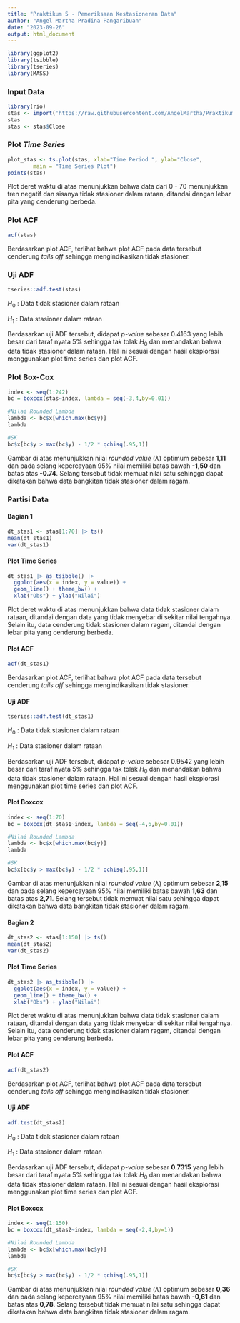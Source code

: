 ```yaml
---
title: "Praktikum 5 - Pemeriksaan Kestasioneran Data"
author: "Angel Martha Pradina Pangaribuan"
date: "2023-09-26"
output: html_document
---
```


```r
library(ggplot2)
library(tsibble)
library(tseries)
library(MASS)
```

### Input Data
```r
library(rio)
stas <- import('https://raw.githubusercontent.com/AngelMartha/PraktikumMPDW/main/P1/GOTO.JK.csv')
stas
stas <- stas$Close

```


### Plot *Time Series*

```r
plot_stas <- ts.plot(stas, xlab="Time Period ", ylab="Close", 
        main = "Time Series Plot")
points(stas)
```

Plot deret waktu di atas menunjukkan bahwa data dari 0 - 70 menunjukkan tren negatif dan sisanya tidak stasioner dalam rataan, ditandai dengan lebar pita yang cenderung berbeda.

### Plot ACF

```r
acf(stas)
```

Berdasarkan plot ACF, terlihat bahwa plot ACF pada data tersebut cenderung *tails off* sehingga mengindikasikan tidak stasioner. 

### Uji ADF

```r
tseries::adf.test(stas)
```

$H_0$ : Data tidak stasioner dalam rataan

$H_1$ : Data stasioner dalam rataan

Berdasarkan uji ADF tersebut, didapat *p-value* sebesar 0.4163 yang lebih besar dari taraf nyata 5% sehingga tak tolak $H_0$ dan menandakan bahwa data tidak stasioner dalam rataan. Hal ini sesuai dengan hasil eksplorasi menggunakan plot time series dan plot ACF.

### Plot Box-Cox

```r
index <- seq(1:242)
bc = boxcox(stas~index, lambda = seq(-3,4,by=0.01))
```


```r
#Nilai Rounded Lambda
lambda <- bc$x[which.max(bc$y)]
lambda
```


```r
#SK
bc$x[bc$y > max(bc$y) - 1/2 * qchisq(.95,1)]
```

Gambar di atas menunjukkan nilai *rounded value* ($\lambda$) optimum sebesar **1,11** dan pada selang kepercayaan 95% nilai memiliki batas bawah **-1,50** dan batas atas **-0.74**. Selang tersebut tidak memuat nilai satu sehingga dapat dikatakan bahwa data bangkitan tidak stasioner dalam ragam.

### Partisi Data

#### Bagian 1

```r
dt_stas1 <- stas[1:70] |> ts()
mean(dt_stas1)
var(dt_stas1)
```

#### Plot Time Series

```r
dt_stas1 |> as_tsibble() |> 
  ggplot(aes(x = index, y = value)) +
  geom_line() + theme_bw() +
  xlab("Obs") + ylab("Nilai")
```

Plot deret waktu di atas menunjukkan bahwa data tidak stasioner dalam rataan, ditandai dengan data yang tidak menyebar di sekitar nilai tengahnya. Selain itu, data cenderung tidak stasioner dalam ragam, ditandai dengan lebar pita yang cenderung berbeda.

#### Plot ACF

```r
acf(dt_stas1)
```

Berdasarkan plot ACF, terlihat bahwa plot ACF pada data tersebut cenderung *tails off* sehingga mengindikasikan tidak stasioner.

#### Uji ADF

```r
tseries::adf.test(dt_stas1)
```

$H_0$ : Data tidak stasioner dalam rataan

$H_1$ : Data stasioner dalam rataan

Berdasarkan uji ADF tersebut, didapat *p-value* sebesar 0.9542 yang lebih besar dari taraf nyata 5% sehingga tak tolak $H_0$ dan menandakan bahwa data tidak stasioner dalam rataan. Hal ini sesuai dengan hasil eksplorasi menggunakan plot time series dan plot ACF.

#### Plot Boxcox

```r
index <- seq(1:70)
bc = boxcox(dt_stas1~index, lambda = seq(-4,6,by=0.01))
```


```r
#Nilai Rounded Lambda
lambda <- bc$x[which.max(bc$y)]
lambda
```


```r
#SK
bc$x[bc$y > max(bc$y) - 1/2 * qchisq(.95,1)]
```

Gambar di atas menunjukkan nilai *rounded value* ($\lambda$) optimum sebesar **2,15** dan pada selang kepercayaan 95% nilai memiliki batas bawah **1,63** dan batas atas **2,71**. Selang tersebut tidak memuat nilai satu sehingga dapat dikatakan bahwa data bangkitan tidak stasioner dalam ragam.

#### Bagian 2

```r
dt_stas2 <- stas[1:150] |> ts()
mean(dt_stas2)
var(dt_stas2)
```

#### Plot Time Series

```r
dt_stas2 |> as_tsibble() |> 
  ggplot(aes(x = index, y = value)) +
  geom_line() + theme_bw() +
  xlab("Obs") + ylab("Nilai")
```

Plot deret waktu di atas menunjukkan bahwa data tidak stasioner dalam rataan, ditandai dengan data yang tidak menyebar di sekitar nilai tengahnya. Selain itu, data cenderung tidak stasioner dalam ragam, ditandai dengan lebar pita yang cenderung berbeda.

#### Plot ACF

```r
acf(dt_stas2)
```

Berdasarkan plot ACF, terlihat bahwa plot ACF pada data tersebut cenderung *tails off* sehingga mengindikasikan tidak stasioner.

#### Uji ADF

```r
adf.test(dt_stas2)
```

$H_0$ : Data tidak stasioner dalam rataan

$H_1$ : Data stasioner dalam rataan

Berdasarkan uji ADF tersebut, didapat *p-value* sebesar **0.7315** yang lebih besar dari taraf nyata 5% sehingga tak tolak $H_0$ dan menandakan bahwa data tidak stasioner dalam rataan. Hal ini sesuai dengan hasil eksplorasi menggunakan plot time series dan plot ACF.

#### Plot Boxcox

```r
index <- seq(1:150)
bc = boxcox(dt_stas2~index, lambda = seq(-2,4,by=1))
```

```r
#Nilai Rounded Lambda
lambda <- bc$x[which.max(bc$y)]
lambda
```

```r
#SK
bc$x[bc$y > max(bc$y) - 1/2 * qchisq(.95,1)]
```

Gambar di atas menunjukkan nilai *rounded value* ($\lambda$) optimum sebesar **0,36** dan pada selang kepercayaan 95% nilai memiliki batas bawah **-0,61** dan batas atas **0,78**. Selang tersebut tidak memuat nilai satu sehingga dapat dikatakan bahwa data bangkitan tidak stasioner dalam ragam.

